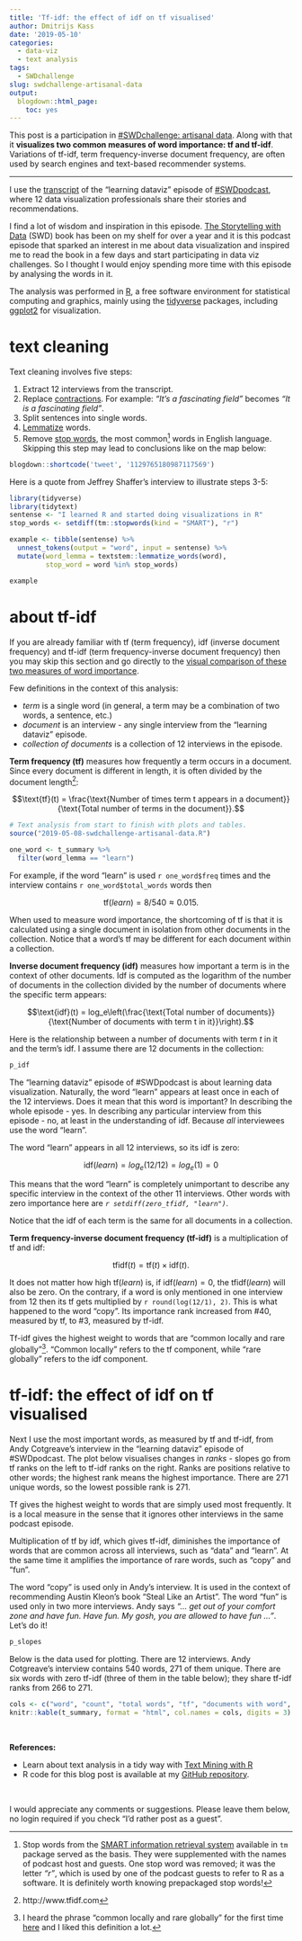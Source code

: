 ```yaml
---
title: 'Tf-idf: the effect of idf on tf visualised'
author: Dmitrijs Kass
date: '2019-05-10'
categories:
  - data-viz
  - text analysis
tags:
  - SWDchallenge
slug: swdchallenge-artisanal-data
output:
  blogdown::html_page:
    toc: yes
---
```


This post is a participation in [#SWDchallenge: artisanal data](http://www.storytellingwithdata.com/blog/2019/5/1/swdchallenge-artisanal-data). Along with that it **visualizes two common measures of word importance: tf and tf-idf**. Variations of tf-idf, term frequency-inverse document frequency, are often used by search engines and text-based recommender systems.

----

I use the [transcript](https://docs.google.com/document/d/1S2_63MUbvQs7fxWQrcuCNSl03fmDl1Vr3FjNjnbWK14/edit#) of the "learning dataviz" episode of [#SWDpodcast](http://www.storytellingwithdata.com/podcast), where 12 data visualization professionals share their stories and recommendations.

I find a lot of wisdom and inspiration in this episode. [The Storytelling with Data](http://www.storytellingwithdata.com/book) (SWD) book has been on my shelf for over a year and it is this podcast episode that sparked an interest in me about data visualization and inspired me to read the book in a few days and start participating in data viz challenges. So I thought I would enjoy spending more time with this episode by analysing the words in it.

The analysis was performed in [R](https://www.r-project.org/), a free software environment for statistical computing and graphics, mainly using the [tidyverse](https://www.tidyverse.org/) packages, including [ggplot2](https://ggplot2.tidyverse.org/) for visualization.


# text cleaning

Text cleaning involves five steps:

1. Extract 12 interviews from the transcript.
2. Replace [contractions](https://en.wikipedia.org/wiki/Contraction_(grammar)). For example: *"It's a fascinating field"* becomes *"It is a fascinating field"*.
3. Split sentences into single words. 
4. [Lemmatize](https://en.wikipedia.org/wiki/Lemmatisation) words. 
5. Remove [stop words](https://en.wikipedia.org/wiki/Stop_words), the most common[^1] words in English language. Skipping this step may lead to conclusions like on the map below:

```r
blogdown::shortcode('tweet', '1129765180987117569')
```

Here is a quote from Jeffrey Shaffer's interview to illustrate steps 3-5:

```r
library(tidyverse)
library(tidytext)
sentense <- "I learned R and started doing visualizations in R"
stop_words <- setdiff(tm::stopwords(kind = "SMART"), "r")

example <- tibble(sentense) %>% 
  unnest_tokens(output = "word", input = sentense) %>% 
  mutate(word_lemma = textstem::lemmatize_words(word),
         stop_word = word %in% stop_words)

example
```




# about tf-idf {#about-tf-idf}

If you are already familiar with tf (term frequency), idf (inverse document frequency) and tf-idf (term frequency-inverse document frequency) then you may skip this section and go directly to the [visual comparison of these two measures of word importance](#tfidf).



Few definitions in the context of this analysis:

* *term* is a single word (in general, a term may be a combination of two words, a sentence, etc.)
* *document* is an interview - any single interview from the "learning dataviz" episode. 
* *collection of documents* is a collection of 12 interviews in the episode.

**Term frequency (tf)** measures how frequently a term occurs in a document. Since every document is different in length, it is often divided by the document length[^2]: 

$$\text{tf}(t) = \frac{\text{Number of times term t appears in a document}}{\text{Total number of terms in the document}}.$$


```r
# Text analysis from start to finish with plots and tables.
source("2019-05-08-swdchallenge-artisanal-data.R")
```


```r
one_word <- t_summary %>% 
  filter(word_lemma == "learn")
```


For example, if the word "learn" is used `r one_word$freq` times and the interview contains `r one_word$total_words` words then

$$\text{tf}(learn)=8/540\approx0.015.$$

When used to measure word importance, the shortcoming of tf is that it is calculated using a single document in isolation from other documents in the collection. Notice that a word's tf may be different for each document within a collection.

**Inverse document frequency (idf)** measures how important a term is in the context of other documents. Idf is computed as the logarithm of the number of documents in the collection divided by the number of documents where the specific term appears:

$$\text{idf}(t) = log_e\left(\frac{\text{Total number of documents}}{\text{Number of documents with term t in it}}\right).$$

Here is the relationship between a number of documents with term $t$ in it and the term's idf. I assume there are 12 documents in the collection:

```r
p_idf
```


The "learning dataviz" episode of #SWDpodcast is about learning data visualization. Naturally, the word "learn" appears at least once in each of the 12 interviews. Does it mean that this word is important? In describing the whole episode - yes. In describing any particular interview from this episode - no, at least in the understanding of idf. Because *all* interviewees use the word "learn". 

The word "learn" appears in all 12 interviews, so its idf is zero: 

$$\text{idf}(learn)=log_e(12/12)=log_e(1)=0$$

This means that the word "learn" is completely unimportant to describe any specific interview in the context of the other 11 interviews. Other words with zero importance here are *`r setdiff(zero_tfidf, "learn")`*.

Notice that the idf of each term is the same for all documents in a collection.



**Term frequency-inverse document frequency (tf-idf)** is a multiplication of tf and idf:

$$\text{tfidf}(t) = \text{tf}(t) \times \text{idf}(t).$$

It does not matter how high $\text{tf}(learn)$ is, if $\text{idf}(learn)=0$, the $\text{tfidf}(learn)$ will also be zero. On the contrary, if a word is only mentioned in one interview from 12 then its tf gets multiplied by `r round(log(12/1), 2)`. This is what happened to the word "copy". Its importance rank increased from #40, measured by tf, to #3, measured by tf-idf.


Tf-idf gives the highest weight to words that are "common locally and rare globally"[^3]. "Common locally" refers to the tf component, while "rare globally" refers to the idf component.



# tf-idf: the effect of idf on tf visualised {#tfidf}

Next I use the most important words, as measured by tf and tf-idf, from Andy Cotgreave's interview in the "learning dataviz" episode of #SWDpodcast. The plot below visualises changes in *ranks* - slopes go from tf ranks on the left to tf-idf ranks on the right. Ranks are positions relative to other words; the highest rank means the highest importance. There are 271 unique words, so the lowest possible rank is 271.

Tf gives the highest weight to words that are simply used most frequently. It is a local measure in the sense that it ignores other interviews in the same podcast episode.

Multiplication of tf by idf, which gives tf-idf, diminishes the importance of words that are common across all interviews, such as "data" and "learn". At the same time it amplifies the importance of rare words, such as "copy" and "fun". 

The word "copy" is used only in Andy's interview. It is used in the context of recommending Austin Kleon's book “Steal Like an Artist”. The word “fun” is used only in two more interviews. Andy says *"... get out of your comfort zone and have fun. Have fun. My gosh, you are allowed to have fun ..."*. Let's do it!


```r
p_slopes
```

Below is the data used for plotting. There are 12 interviews. Andy Cotgreave's interview contains 540 words, 271 of them unique. There are six words with zero tf-idf (three of them in the table below); they share tf-idf ranks from 266 to 271.

```r
cols <- c("word", "count", "total words", "tf", "documents with word", "idf", "tf-idf", "rank by tf", "rank by idf")
knitr::kable(t_summary, format = "html", col.names = cols, digits = 3)
```



<br>

**References:**

* Learn about text analysis in a tidy way with [Text Mining with R](https://www.tidytextmining.com/)
* R code for this blog post is available at my [GitHub repository](https://github.com/dmitrijsk/blogdown-dmitrijskass/blob/master/content/post/2019-05-08-swdchallenge-artisanal-data.R).



<br>

I would appreciate any comments or suggestions. Please leave them below, no login required if you check "I'd rather post as a guest".




[^1]: Stop words from the [SMART information retrieval system](http://www.jmlr.org/papers/volume5/lewis04a/lewis04a.pdf) available in `tm` package served as the basis. They were supplemented with the names of podcast host and guests. One stop word was removed; it was the letter *"r"*, which is used by one of the podcast guests to refer to R as a software. It is definitely worth knowing prepackaged stop words!
[^2]: http://www.tfidf.com
[^3]: I heard the phrase "common locally and rare globally" for the first time [here](https://www.coursera.org/lecture/ml-foundations/calculating-tf-idf-vectors-1rg5n) and I liked this definition a lot.
